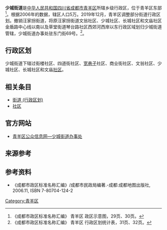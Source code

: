 '''少城街道'''是[[中华人民共和国|中华人民共和国]][[四川省|四川省]][[成都市|成都市]][[青羊区|青羊区]]所辖乡级行政区，位于青羊区东部<ref>《成都市政区标准名称汇编》 青羊区 政区示意图，29页、30页。 </ref>。根据2006年的数据，辖区人口5万。2019年12月，青羊区调整部分街道行政区划。撤销汪家拐街道，将原汪家拐街道文翁社区、少城社区、长城社区和文庙社区金盾路中心线以南以及草堂街道琴台路社区西郊河西岸以东行政区域划归少城街道管辖，少城街道办事处驻东门街69号。<ref>《成都市政区标准名称汇编》 青羊区 行政区划统计表，31页、32页。 </ref>。

== 行政区划 ==
少城街道下辖过街楼社区、四道街社区、[[宽巷子|宽巷子]]社区、商业街社区、文翁社区、少城社区、长城社区和文庙[[社区|社区]]。

== 相关条目 ==
* [[街道_(行政区划)|街道 (行政区划)]]
* [[社区|社区]]

== 官方网站 ==
* [https://web.archive.org/web/20110530223639/http://www.cdqingyang.gov.cn/SubSite/StreetIndex.aspx?rtID=612&ncode=612 青羊区公众信息网—少城街道办事处]

== 来源参考 ==
{{Reflist}}

== 参考资料 ==
*《成都市政区标准名称汇编》/成都市民政局编著.-成都:成都地图出版社, 2006.11, ISBN 7-80704-124-2 

{{成都市青羊区行政区划}}
[[Category:青羊区|Category:青羊区]]